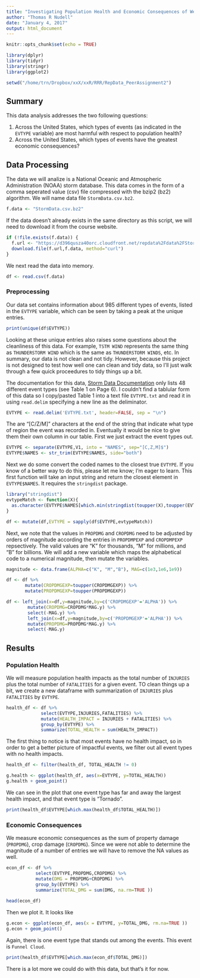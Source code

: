 ```yaml
---
title: "Investigating Population Health and Economic Consequences of Weather Events in the United States"
author: "Thomas R Nudell"
date: "January 4, 2017"
output: html_document
---
```


```r
knitr::opts_chunk$set(echo = TRUE)
```
```r
library(dplyr)
library(tidyr)
library(stringr)
library(ggplot2)
```

```r
setwd("/home/trn/Dropbox/xxX/xxR/RRR/RepData_PeerAssignment2")
```


## Summary

This data analysis addresses the two following questions:

1. Across the United States, which types of events (as indicated in the `EVTYPE` variable) are most harmful with respect to population health?
2. Across the United States, which types of events have the greatest economic consequences?

[//]: # (Summary of analysis)

## Data Processing
[//]: # (Describe how data is loaded into R and processed for analysis, starting from Raw Data)

The data we will analize is a National Oceanic and Atmospheric Administration (NOAA) storm database. This data comes in the form of a comma seperated value (csv) file compressed with the bzip2 (bz2) algorithm.
We will name data file `StormData.csv.bz2`. 
```r
f.data <- "StormData.csv.bz2"
```

If the data doesn't already exists in the same directory as this script, we will need to download it from the course website. 

```r
if (!file.exists(f.data)) {
  f.url <- "https://d396qusza40orc.cloudfront.net/repdata%2Fdata%2FStormData.csv.bz2"
  download.file(f.url,f.data, method="curl")
}
```

We next read the data into memory. 

```r
df <- read.csv(f.data)
```

### Preprocessing
Our data set contains information about 985 different types of events, listed in the `EVTYPE` variable, which can be seen by taking a peak at the unique entries. 
```r
print(unique(df$EVTYPE))
```

Looking at these unique entries also raises some questions about the cleanliness of this data. For example, `TSTM WIND` represents the same thing as `THUNDERSTORM WIND` which is the same as `THUNDERSTORM WINDS`, etc. In summary, our data is not clean and not tidy. However, because this project is not designed to test how well one can clean and tidy data, so I'll just walk through a few quick proceedures to tidy things up a bit. 

The documentation for this data, [Storm Data Documentation](https://d396qusza40orc.cloudfront.net/repdata%2Fpeer2_doc%2Fpd01016005curr.pdf) only lists 48 different event types (see Table 1 on Page 6). I couldn't find a tablular form of this data so I copy/pasted Table 1 into a text file `EVTYPE.txt` and read it in using `read.delim` specifying a new line as the deliminator. 

```r
EVTYPE <- read.delim('EVTYPE.txt', header=FALSE, sep = "\n")
```
The are "[C/Z/M]" characters at the end of the string that indicate what type of region the event was recorded in. Eventually it would be nice to give them their own column in our table. First we just extract the event types out. 

```r
EVTYPE <- separate(EVTYPE,V1, into = "NAMES", sep="[C,Z,M]$")
EVTYPE$NAMES <- str_trim(EVTYPE$NAMES, side="both")
```

Next we do some convert the coded names to the closest true `EVTYPE`. If you know of a better way to do this, please let me know; I'm eager to learn. This first function will take an input string and return the closest element in `EVTYPE$NAMES`. It requires the `stringdist` package. 

```r
library("stringdist")
evtypeMatch <- function(X){
  as.character(EVTYPE$NAMES[which.min(stringdist(toupper(X),toupper(EVTYPE$NAMES)))])
} 

df <- mutate(df,EVTYPE = sapply(df$EVTYPE,evtypeMatch))
```


Next, we note that the values in `PROPDMG` and `CROPDMG` need to be adjusted by orders of magnitude according the entries in `PROPDMPEXP` and `CROPDMPEXP` repsectively. The valid values are “K” for thousands, “M” for millions, and “B” for billions. We will add a new variable which maps the alphabetical code to a numerical magnitude, then mutate the variables.  

```r
magnitude <- data.frame(ALPHA=c("K", "M","B"), MAG=c(1e3,1e6,1e9))
```


```r
df <- df %>% 
       mutate(CROPDMGEXP=toupper(CROPDMGEXP)) %>%
       mutate(PROPDMGEXP=toupper(PROPDMGEXP))

df <- left_join(x=df,y=magnitude,by=c('CROPDMGEXP'='ALPHA')) %>%
        mutate(CROPDMG=CROPDMG*MAG.y) %>%
        select(-MAG.y) %>%
        left_join(x=df,y=magnitude,by=c('PROPDMGEXP'='ALPHA')) %>%
        mutate(PROPDMG=PROPDMG*MAG.y) %>%
        select(-MAG.y)
```



## Results 

[//]: # (Main results including 1--3 figures with descriptive captions)

### Population Health
We will measure population health impacts as the total number of `INJURIES` plus the total number of `FATALITIES` for a given event. TO clean things up a bit, we create a new dataframe with summarization of `INJURIES` plus `FATALITIES` by `EVTYPE`.
```r
health_df <- df %>% 
             select(EVTYPE,INJURIES,FATALITIES) %>%
             mutate(HEALTH_IMPACT = INJURIES + FATALITIES) %>%
             group_by(EVTYPE) %>%
             summarize(TOTAL_HEALTH = sum(HEALTH_IMPACT))
```

The first thing to notice is that most events have no health impact, so in order to get a better picture of impactful events, we filter out all event types with no health impacts. 

```r
health_df <- filter(health_df, TOTAL_HEALTH != 0)
```

```r
g.health <- ggplot(health_df, aes(x=EVTYPE, y=TOTAL_HEALTH))
g.health + geom_point()
```


We can see in the plot that one event type has far and away the largest health impact, and that event type is "Tornado".
```r
print(health_df$EVTYPE[which.max(health_df$TOTAL_HEALTH)])
```

### Economic Consequences 

We measure economic consequences as the sum of property damage (`PROPDMG`), crop damage (`CROPDMG`). Since we were not able to determine the magnitude of a number of entries we will have to remove the NA values as well. 

```r
econ_df <- df %>% 
           select(EVTYPE,PROPDMG,CROPDMG) %>%
           mutate(DMG = PROPDMG+CROPDMG) %>%
           group_by(EVTYPE) %>%
           summarize(TOTAL_DMG = sum(DMG, na.rm=TRUE ))
           
head(econ_df)
```

Then we plot it. It looks like 
```r
g.econ <- ggplot(econ_df, aes(x = EVTYPE, y=TOTAL_DMG, rm.na=TRUE ))
g.econ + geom_point()
```

Again, there is one event type that stands out among the events. This event is `Funnel Cloud`. 
```r
print(health_df$EVTYPE[which.max(econ_df$TOTAL_DMG)])
```

There is a lot more we could do with this data, but that's it for now. 
